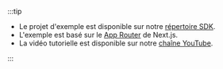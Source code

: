 :::tip

- Le projet d'exemple est disponible sur notre [répertoire SDK](https://github.com/logto-io/js/tree/master/packages/next-server-actions-sample).
- L'exemple est basé sur le [App Router](https://nextjs.org/docs) de Next.js.
- La vidéo tutorielle est disponible sur notre [chaîne YouTube](https://youtu.be/Y2UYvH83Kk4).

:::
